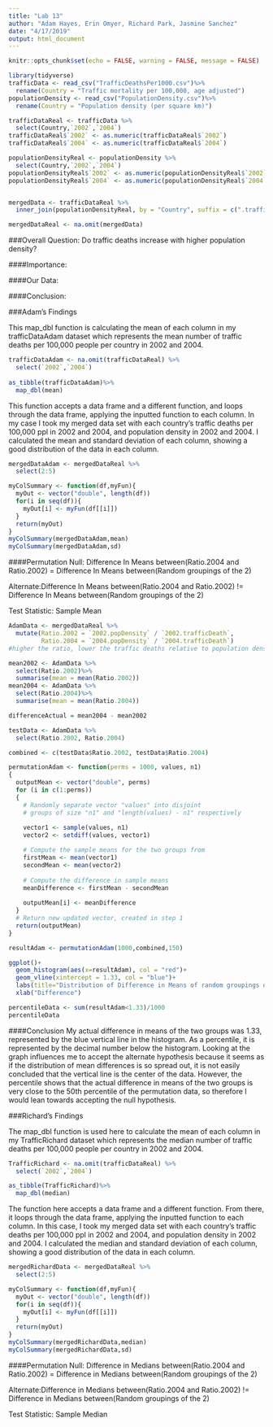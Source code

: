 ```yaml
---
title: "Lab 13"
author: "Adam Hayes, Erin Omyer, Richard Park, Jasmine Sanchez"
date: "4/17/2019"
output: html_document
---
```


```r
knitr::opts_chunk$set(echo = FALSE, warning = FALSE, message = FALSE)
```

```r
library(tidyverse)
trafficData <- read_csv("TrafficDeathsPer1000.csv")%>%
  rename(Country = "Traffic mortality per 100,000, age adjusted")
populationDensity <- read_csv("PopulationDensity.csv")%>%
  rename(Country = "Population density (per square km)")

trafficDataReal <- trafficData %>%
  select(Country,`2002`,`2004`)
trafficDataReal$`2002` <- as.numeric(trafficDataReal$`2002`)
trafficDataReal$`2004` <- as.numeric(trafficDataReal$`2004`)

populationDensityReal <- populationDensity %>%
  select(Country,`2002`,`2004`)
populationDensityReal$`2002` <- as.numeric(populationDensityReal$`2002`)
populationDensityReal$`2004` <- as.numeric(populationDensityReal$`2004`)


mergedData <- trafficDataReal %>%
  inner_join(populationDensityReal, by = "Country", suffix = c(".trafficDeath",".popDensity"))

mergedDataReal <- na.omit(mergedData)
```

###Overall Question: Do traffic deaths increase with higher population density?

####Importance:

####Our Data:

####Conclusion:




###Adam's Findings

This map_dbl function is calculating the mean of each column in my trafficDataAdam dataset which represents the mean number of traffic deaths per 100,000 people per country in 2002 and 2004.
```r

trafficDataAdam <- na.omit(trafficDataReal) %>%
  select(`2002`,`2004`)
  
as_tibble(trafficDataAdam)%>%
  map_dbl(mean)
```


This function accepts a data frame and a different function, and loops through the data frame, applying the inputted function to each column.  In my case I took my merged data set with each country's traffic deaths per 100,000 ppl in 2002 and 2004, and population density in 2002 and 2004.  I calculated the mean and standard deviation of each column, showing a good distribution of the data in each column.
```r
mergedDataAdam <- mergedDataReal %>%
  select(2:5)

myColSummary <- function(df,myFun){
  myOut <- vector("double", length(df))
  for(i in seq(df)){
    myOut[i] <- myFun(df[[i]])
  }
  return(myOut)
}
myColSummary(mergedDataAdam,mean)
myColSummary(mergedDataAdam,sd)

```

####Permutation
Null: Difference In Means between(Ratio.2004 and Ratio.2002) = Difference In Means between(Random groupings of the 2)

Alternate:Difference In Means between(Ratio.2004 and Ratio.2002) != Difference In Means between(Random groupings of the 2)

Test Statistic: Sample Mean

```r
AdamData <- mergedDataReal %>%
  mutate(Ratio.2002 = `2002.popDensity` / `2002.trafficDeath`, 
         Ratio.2004 = `2004.popDensity` / `2004.trafficDeath`)
#higher the ratio, lower the traffic deaths relative to population density

mean2002 <- AdamData %>%
  select(Ratio.2002)%>%
  summarise(mean = mean(Ratio.2002))
mean2004 <- AdamData %>%
  select(Ratio.2004)%>%
  summarise(mean = mean(Ratio.2004))

differenceActual = mean2004 - mean2002

testData <- AdamData %>%
  select(Ratio.2002, Ratio.2004)

combined <- c(testData$Ratio.2002, testData$Ratio.2004)

permutationAdam <- function(perms = 1000, values, n1)
{
  outputMean <- vector("double", perms)
  for (i in c(1:perms))
  {
    # Randomly separate vector "values" into disjoint 
    # groups of size "n1" and "length(values) - n1" respectively
    
    vector1 <- sample(values, n1)
    vector2 <- setdiff(values, vector1)

    # Compute the sample means for the two groups from 
    firstMean <- mean(vector1)
    secondMean <- mean(vector2)
    
    # Compute the difference in sample means
    meanDifference <- firstMean - secondMean
    
    outputMean[i] <- meanDifference
  }
  # Return new updated vector, created in step 1
  return(outputMean)
}

resultAdam <- permutationAdam(1000,combined,150)

ggplot()+
  geom_histogram(aes(x=resultAdam), col = "red")+
  geom_vline(xintercept = 1.33, col = "blue")+
  labs(title="Distribution of Difference in Means of random groupings of Ratio.2004 and Ratio.2002")+
  xlab("Difference")

percentileData <- sum(resultAdam<1.33)/1000
percentileData
```

####Conclusion
My actual difference in means of the two groups was 1.33, represented by the blue vertical line in the histogram.  As a percentile, it is represented by the decimal number below the histogram. Looking at the graph influences me to accept the alternate hypothesis because it seems as if the distribution of mean differences is so spread out, it is not easily concluded that the vertical line is the center of the data. However, the percentile shows that the actual difference in means of the two groups is very close to the 50th percentile of the permutation data, so therefore I would lean towards accepting the null hypothesis.


###Richard's Findings

The map_dbl function is used here to calculate the mean of each column in my TrafficRichard dataset which represents the median number of traffic deaths per 100,000 people per country in 2002 and 2004.

```r

TrafficRichard <- na.omit(trafficDataReal) %>%
  select(`2002`,`2004`)

as_tibble(TrafficRichard)%>%
  map_dbl(median)
```

The function here accepts a data frame and a different function. From there, it loops through the data frame, applying the inputted function to each column.  In this case, I took my merged data set with each country's traffic deaths per 100,000 ppl in 2002 and 2004, and population density in 2002 and 2004.  I calculated the median and standard deviation of each column, showing a good distribution of the data in each column.

```r
mergedRichardData <- mergedDataReal %>%
  select(2:5)

myColSummary <- function(df,myFun){
  myOut <- vector("double", length(df))
  for(i in seq(df)){
    myOut[i] <- myFun(df[[i]])
  }
  return(myOut)
}
myColSummary(mergedRichardData,median)
myColSummary(mergedRichardData,sd)

```

####Permutation
Null: Difference in Medians between(Ratio.2004 and Ratio.2002) = Difference in Medians between(Random groupings of the 2)

Alternate:Difference in Medians between(Ratio.2004 and Ratio.2002) != Difference in Medians between(Random groupings of the 2)

Test Statistic: Sample Median